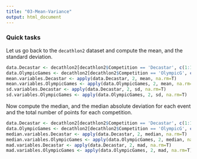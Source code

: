 ```yaml
---
title: "03-Mean-Variance"
output: html_document
---
```


### Quick tasks

Let us go back to the `decathlon2` dataset and compute the mean, and the standard deviation. 

```r
data.Decastar <- decathlon2[decathlon2$Competition == 'Decastar', c(1:10,12)]
data.OlympicGames <- decathlon2[decathlon2$Competition == 'OlympicG', c(1:10,12)]
mean.variables.Decastar <- apply(data.Decastar, 2, mean, na.rm=T)
mean.variables.OlympicGames <- apply(data.OlympicGames, 2, mean, na.rm=T)
sd.variables.Decastar <- apply(data.Decastar, 2, sd, na.rm=T)
sd.variables.OlympicGames <- apply(data.OlympicGames, 2, sd, na.rm=T)
```

Now compute the median, and the median absolute deviation for each event and the total number of points for each competition.

```r
data.Decastar <- decathlon2[decathlon2$Competition == 'Decastar', c(1:10,12)]
data.OlympicGames <- decathlon2[decathlon2$Competition == 'OlympicG', c(1:10,12)]
median.variables.Decastar <- apply(data.Decastar, 2, median, na.rm=T)
median.variables.OlympicGames <- apply(data.OlympicGames, 2, median, na.rm=T)
mad.variables.Decastar <- apply(data.Decastar, 2, mad, na.rm=T)
mad.variables.OlympicGames <- apply(data.OlympicGames, 2, mad, na.rm=T)
```
